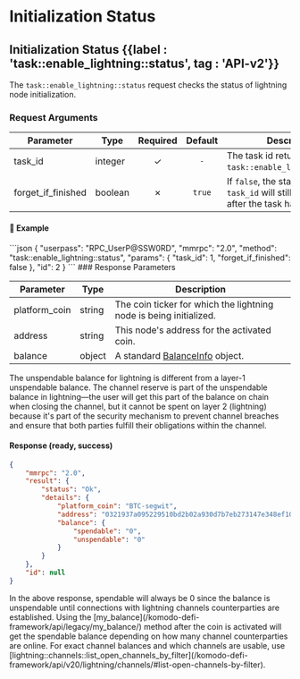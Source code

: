 
# Initialization Status

## Initialization Status {{label : 'task::enable_lightning::status', tag : 'API-v2'}}

The `task::enable_lightning::status` request checks the status of lightning node initialization.

### Request Arguments

| Parameter            | Type    | Required | Default | Description                                                                                   |
| -------------------- | ------- | :------: | :-----: | --------------------------------------------------------------------------------------------- |
| task_id              | integer |     ✓    |   `-`   | The task id returned from `task::enable_lightning::init`.                                     |
| forget_if_finished   | boolean |     ✗    |  `true` | If `false`, the status of the `task_id` will still be available after the task has completed. |

#### 📌 Example

<CodeGroup title="Initialization Status" tag="POST" label="task::enable_lightning::status" mm2MethodDecorate="true">
  ```json
  {
    "userpass": "RPC_UserP@SSW0RD",
    "mmrpc": "2.0",
    "method": "task::enable_lightning::status",
    "params": {
      "task_id": 1,
      "forget_if_finished": false
    },
    "id": 2
  }
  ```
</CodeGroup>

<CollapsibleSection expandedText="Hide Response" collapsedText="Show Response">
  ### Response Parameters

  | Parameter      | Type   | Description                                                                                         |
  | -------------- | ------ | --------------------------------------------------------------------------------------------------- |
  | platform_coin  | string | The coin ticker for which the lightning node is being initialized.                                  |
  | address        | string | This node's address for the activated coin.                                                         |
  | balance        | object | A standard [BalanceInfo](/komodo-defi-framework/api/common_structures/wallet/#balance-info) object. |

  <Note>
    The unspendable balance for lightning is different from a layer-1 unspendable balance. The channel reserve is part of the unspendable balance in lightning—the user will get this part of the balance on chain when closing the channel, but it cannot be spent on layer 2 (lightning) because it's part of the security mechanism to prevent channel breaches and ensure that both parties fulfill their obligations within the channel.
  </Note>

  #### Response (ready, success)

  ```json
  {
      "mmrpc": "2.0",
      "result": {
          "status": "Ok",
          "details": {
              "platform_coin": "BTC-segwit",
              "address": "0321937a095229510bd2b02a930d7b7eb273147e348ef1086b22e8790e3c609804",
              "balance": {
                  "spendable": "0",
                  "unspendable": "0"
              }
          }
      },
      "id": null
  }
  ```
</CollapsibleSection>

<Note>
  In the above response, spendable will always be 0 since the balance is unspendable until connections with lightning channels counterparties are established. Using the [my_balance](/komodo-defi-framework/api/legacy/my_balance/) method after the coin is activated will get the spendable balance depending on how many channel counterparties are online. For exact channel balances and which channels are usable, use [lightning::channels::list_open_channels_by_filter](/komodo-defi-framework/api/v20/lightning/channels/#list-open-channels-by-filter).
</Note> 